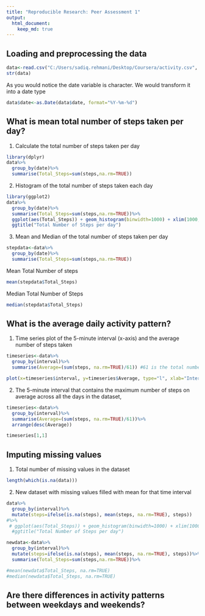 ```yaml
---
title: "Reproducible Research: Peer Assessment 1"
output: 
  html_document:
    keep_md: true
---
```



## Loading and preprocessing the data

```r
data<-read.csv("C:/Users/sadiq.rehmani/Desktop/Coursera/activity.csv", stringsAsFactor = FALSE)
str(data)
```

As you would notice the date variable is character. We would transform it into a date type

```r
data$date<-as.Date(data$date, format="%Y-%m-%d")
```


## What is mean total number of steps taken per day?

1. Calculate the total number of steps taken per day

```r

library(dplyr)
data%>%
  group_by(date)%>%
  summarise(Total_Steps=sum(steps,na.rm=TRUE))
```

2. Histogram of the total number of steps taken each day

```r
library(ggplot2)
data%>%
  group_by(date)%>%
  summarise(Total_Steps=sum(steps,na.rm=TRUE))%>%
  ggplot(aes(Total_Steps)) + geom_histogram(binwidth=1000) + xlim(1000,18000) + 
  ggtitle("Total Number of Steps per day")
```

3. Mean and Median of the total number of steps taken per day

```r
stepdata<-data%>%
  group_by(date)%>%
  summarise(Total_Steps=sum(steps,na.rm=TRUE))
```  
Mean Total Number of steps
```r
mean(stepdata$Total_Steps)
```

Median Total Number of Steps
```r
median(stepdata$Total_Steps)
```


## What is the average daily activity pattern?

1. Time series plot of the 5-minute interval (x-axis) and the average number of steps taken

```r
timeseries<-data%>%
  group_by(interval)%>%
  summarise(Average=(sum(steps, na.rm=TRUE)/61)) #61 is the total number of days between Oct and November

plot(x=timeseries$interval, y=timeseries$Average, type="l", xlab="Interval", ylab="Average number of steps")
```

2. The 5-minute interval that contains the maximum number of steps on average across all the days in the dataset, 

```r
timeseries<-data%>%
  group_by(interval)%>%
  summarise(Average=(sum(steps, na.rm=TRUE)/61))%>%
  arrange(desc(Average))

timeseries[1,1]
```

## Imputing missing values

1. Total number of missing values in the dataset
```r
length(which(is.na(data)))
```

2. New dataset with missing values filled with mean for that time interval

```r
data%>%
  group_by(interval)%>%
  mutate(steps=ifelse(is.na(steps), mean(steps, na.rm=TRUE), steps))
#%>%
 # ggplot(aes(Total_Steps)) + geom_histogram(binwidth=1000) + xlim(1000,18000) + 
  #ggtitle("Total Number of Steps per day")

newdata<-data%>%
  group_by(interval)%>%
  mutate(steps=ifelse(is.na(steps), mean(steps, na.rm=TRUE), steps))%>%
  summarise(Total_Steps=sum(steps,na.rm=TRUE))%>%

#mean(newdata$Total_Steps, na.rm=TRUE)
#median(newdata$Total_Steps, na.rm=TRUE)
```

## Are there differences in activity patterns between weekdays and weekends?
